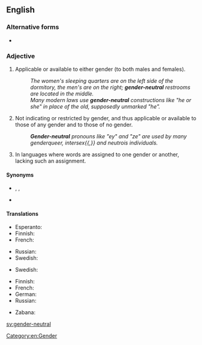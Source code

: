 ==English==

===Alternative forms===
* {{l|en|genderneutral}}

===Adjective===
{{en-adj|head=[[gender]]-[[neutral]]}}

# Applicable or available to either gender (to both males and females).
#: ''The women's sleeping quarters are on the left side of the dormitory, the men's are on the right; '''gender-neutral''' restrooms are located in the middle.''
#: ''Many modern laws use '''gender-neutral''' constructions like "he or she" in place of the old, supposedly unmarked "he".''
# Not indicating or restricted by gender, and thus applicable or available to those of any gender and to those of no gender.
#: '''''Gender-neutral''' pronouns like "ey" and "ze" are used by many genderqueer, intersex{{,}} and neutrois individuals.''
# {{label|en|grammar}} In languages where words are assigned to one gender or another, lacking such an assignment.

====Synonyms====
* {{sense|not indicating gender, applicable to those or any or no gender}} {{l|en|genderless}}, {{l|en|ungendered}}, {{l|en|non-gendered}}
* {{sense|grammar: lacking gender assignment}} {{l|en|epicene}}

====Translations====
{{trans-top|applicable to either gender, male or female}}
* Esperanto: {{t|eo|genroneŭtrala}}
* Finnish: {{t+|fi|sukupuolineutraali}}
* French: {{t+|fr|unigenre}}
{{trans-mid}}
* Russian: {{t+|ru|ге́ндерно-нейтра́льный|tr=géndɛrno-nejtrálʹnyj}}
* Swedish: {{t+|sv|könsneutral}}
{{trans-bottom}}

{{trans-top|applicable to those of any or no gender}}
{{trans-mid}}
* Swedish: {{t+|sv|könsneutral}}
{{trans-bottom}}

{{trans-top|grammar: lacking gender assignment}}
* Finnish: {{t|fi|suvuton}}
* French: {{t+|fr|épicène}}
* German: {{t+|de|geschlechtslos}}
* Russian: {{t|ru|неродово́й}}
{{trans-mid}}
* Zabana: {{t|kji|zemoliana}}
{{trans-bottom}}

[[Category:en:Gender]]

[[sv:gender-neutral]]